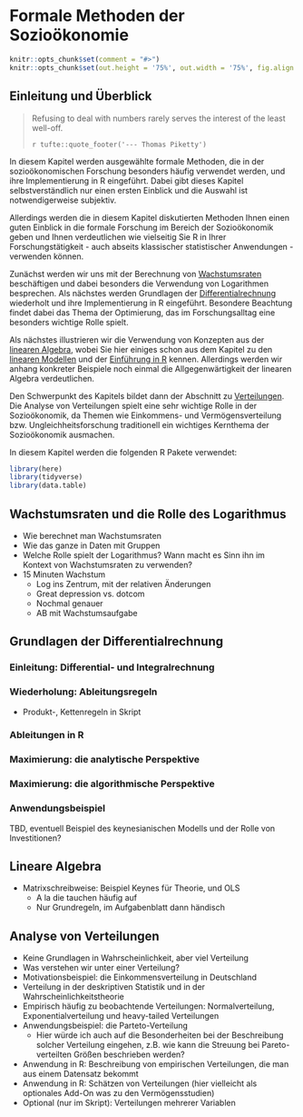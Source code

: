 # Formale Methoden der Sozioökonomie {#formalia}

```r
knitr::opts_chunk$set(comment = "#>")
knitr::opts_chunk$set(out.height = '75%', out.width = '75%', fig.align = 'center') 
```

## Einleitung und Überblick 

> Refusing to deal with numbers rarely serves the interest of the least well-off.
>
> `r tufte::quote_footer('--- Thomas Piketty')`

In diesem Kapitel werden ausgewählte formale Methoden, die in der 
sozioökonomischen Forschung besonders häufig verwendet werden, und ihre 
Implementierung in R eingeführt.
Dabei gibt dieses Kapitel selbstverständlich nur einen ersten Einblick und die 
Auswahl ist notwendigerweise subjektiv.

Allerdings werden die in diesem Kapitel diskutierten Methoden Ihnen einen guten
Einblick in die formale Forschung im Bereich der Sozioökonomik geben und Ihnen
verdeutlichen wie vielseitig Sie R in Ihrer Forschungstätigkeit - auch abseits
klassischer statistischer Anwendungen - verwenden können.

Zunächst werden wir uns mit der Berechnung von 
[Wachstumsraten](#formalia-wachstum) beschäftigen und dabei besonders die 
Verwendung von Logarithmen besprechen. 
Als nächstes werden Grundlagen der [Differentialrechnung](#formalia-diff) 
wiederholt und ihre Implementierung in R eingeführt. Besondere Beachtung findet
dabei das Thema der Optimierung, das im Forschungsalltag eine besonders wichtige
Rolle spielt.

Als nächstes illustrieren wir die Verwendung von Konzepten aus der 
[linearen Algebra](#formalia-linalg), wobei Sie hier einiges schon aus dem Kapitel
zu den [linearen Modellen]() und der [Einführung in R]() kennen.
Allerdings werden wir anhang konkreter Beispiele noch einmal die Allgegenwärtigkeit
der linearen Algebra verdeutlichen.

Den Schwerpunkt des Kapitels bildet dann der Abschnitt zu [Verteilungen](#formalia-dist).
Die Analyse von Verteilungen spielt eine sehr wichtige Rolle in der Sozioökonomik,
da Themen wie Einkommens- und Vermögensverteilung bzw. Ungleichheitsforschung 
traditionell ein wichtiges Kernthema der Sozioökonomik ausmachen.

In diesem Kapitel werden die folgenden R Pakete verwendet:

```r
library(here)
library(tidyverse)
library(data.table)
```

## Wachstumsraten und die Rolle des Logarithmus {#formalia-wachstum}

* Wie berechnet man Wachstumsraten
* Wie das ganze in Daten mit Gruppen
* Welche Rolle spielt der Logarithmus? Wann macht es Sinn ihn im Kontext von
Wachstumsraten zu verwenden?
* 15 Minuten Wachstum
  * Log ins Zentrum, mit der relativen Änderungen
  * Great depression vs. dotcom
  * Nochmal genauer 
  * AB mit Wachstumsaufgabe

## Grundlagen der Differentialrechnung {#formalia-diff}

### Einleitung: Differential- und Integralrechnung

### Wiederholung: Ableitungsregeln

* Produkt-, Kettenregeln in Skript


### Ableitungen in R

### Maximierung: die analytische Perspektive

### Maximierung: die algorithmische Perspektive

### Anwendungsbeispiel

TBD, eventuell Beispiel des keynesianischen Modells und der Rolle von Investitionen?


## Lineare Algebra {#formalia-linalg}

* Matrixschreibweise: Beispiel Keynes für Theorie, und OLS 
  * A la die tauchen häufig auf
  * Nur Grundregeln, im Aufgabenblatt dann händisch

## Analyse von Verteilungen {#formalia-dist}

* Keine Grundlagen in Wahrscheinlichkeit, aber viel Verteilung
* Was verstehen wir unter einer Verteilung?
* Motivationsbeispiel: die Einkommensverteilung in Deutschland 
* Verteilung in der deskriptiven Statistik und in der Wahrscheinlichkeitstheorie
* Empirisch häufig zu beobachtende Verteilungen: Normalverteilung, Exponentialverteilung und heavy-tailed Verteilungen
* Anwendungsbeispiel: die Parteto-Verteilung
  * Hier würde ich auch auf die Besonderheiten bei der Beschreibung solcher 
  Verteilung eingehen, z.B. wie kann die Streuung bei Pareto-verteilten Größen
  beschrieben werden?
* Anwendung in R: Beschreibung von empirischen Verteilungen, die man aus einem
Datensatz bekommt
* Anwendung in R: Schätzen von Verteilungen (hier vielleicht als optionales Add-On was zu den Vermögensstudien)
* Optional (nur im Skript): Verteilungen mehrerer Variablen





